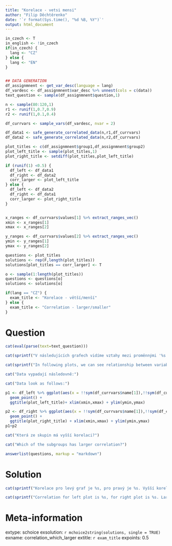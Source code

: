 ```yaml
---
title: "Korelace - vetsi mensi"
author: "Filip Děchtěrenko"
date: '`r format(Sys.time(), "%d %B, %Y")`'
output: html_document
---
```


```r
in_czech <- T
in_english <- !in_czech
if(in_czech) {
  lang <- "CZ"
} else {
  lang <- "EN"
}
```

```r

```

```r
## DATA GENERATION
df_assignmnent <- get_var_desc(language = lang)
df_vardesc <- df_assignmnent$var_desc %>% unnest(cols = c(data))
text_question <- sample(df_assignmnent$question,1)

n <- sample(80:120,1)
r1 <- runif(1,0.7,0.9)
r2 <- runif(1,0.1,0.4)

df_currvars <- sample_vars(df_vardesc, nvar = 2)

df_data1 <- safe_generate_correlated_data(n,r1,df_currvars)
df_data2 <- safe_generate_correlated_data(n,r2,df_currvars)

plot_titles <- c(df_assignmnent$group1,df_assignmnent$group2)
plot_left_title <- sample(plot_titles,1)
plot_right_title <- setdiff(plot_titles,plot_left_title)

if (runif(1) <0.5) {
  df_left <- df_data1  
  df_right <- df_data2
  corr_larger <- plot_left_title
} else {
  df_left <- df_data2  
  df_right <- df_data1
  corr_larger <- plot_right_title
}


x_ranges <- df_currvars$values[1] %>% extract_ranges_vec()
xmin <- x_ranges[1]
xmax <- x_ranges[2]

y_ranges <- df_currvars$values[2] %>% extract_ranges_vec()
ymin <- y_ranges[1]
ymax <- y_ranges[2]

questions <- plot_titles
solutions <- rep(F,length(plot_titles))
solutions[plot_titles == corr_larger] <- T

o <- sample(1:length(plot_titles))
questions <- questions[o]
solutions <- solutions[o]

if(lang == "CZ") {
  exam_title <- "Korelace - větší/menší"
} else {
  exam_title <- "Correlation - larger/smaller"
}
```

Question
========

```r
cat(eval(parse(text=text_question)))
```

```r
cat(sprintf("V následujících grafech vidíme vztahy mezi proměnnými '%s' a '%s' zvlášť pro podskupinu %s a %s. Rozhodněte, která z korelací je větší.", df_currvars$name[1], df_currvars$name[2], df_assignmnent$group1, df_assignmnent$group2))
```

```r
cat(sprintf("In following plots, we can see relationship between variables '%s' a '%s' separately for groups %s and %s. Decide, which correlation is larger.", df_currvars$name[1], df_currvars$name[2], df_assignmnent$group1, df_assignmnent$group2))
```

```r
cat("Data vypadají následovně:")
```

```r
cat("Data look as follows:")
```


```r
p1 <- df_left %>% ggplot(aes(x = !!sym(df_currvars$name[1]),!!sym(df_currvars$name[2]))) + theme(aspect.ratio = 1) + 
  geom_point() + 
  ggtitle(plot_left_title)+ xlim(xmin,xmax) + ylim(ymin,ymax)

p2 <- df_right %>% ggplot(aes(x = !!sym(df_currvars$name[1]),!!sym(df_currvars$name[2]))) + theme(aspect.ratio = 1) + 
  geom_point() + 
  ggtitle(plot_right_title) + xlim(xmin,xmax) + ylim(ymin,ymax)
p1+p2
```

```r
cat("Která ze skupin má vyšší korelaci?")
```

```r
cat("Which of the subgroups has larger correlation?")
```



```r
answerlist(questions, markup = "markdown")
```

Solution
========
```r
cat(sprintf("Korelace pro levý graf je %s, pro pravý je %s. Vyšší korelaci mají tedy %s.", fmt(cor(df_left[[1]],df_left[[2]]),2), fmt(cor(df_right[[1]],df_right[[2]]),2), corr_larger))
```

```r
cat(sprintf("Correlation for left plot is %s, for right plot is %s. Larger correlation has %s.", fmt(cor(df_left[[1]],df_left[[2]]),2), fmt(cor(df_right[[1]],df_right[[2]]),2), corr_larger))
```

Meta-information
================
extype: schoice
exsolution: `r mchoice2string(solutions, single = TRUE)`
exname: correlation_which_larger
extitle: `r exam_title` 
expoints: 0.5
